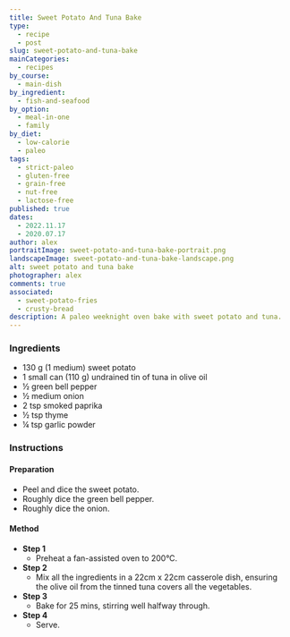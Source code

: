 ```yaml
---
title: Sweet Potato And Tuna Bake
type:
  - recipe
  - post
slug: sweet-potato-and-tuna-bake
mainCategories:
  - recipes
by_course:
  - main-dish
by_ingredient:
  - fish-and-seafood
by_option:
  - meal-in-one
  - family
by_diet:
  - low-calorie
  - paleo
tags:
  - strict-paleo
  - gluten-free
  - grain-free
  - nut-free
  - lactose-free
published: true
dates:
  - 2022.11.17
  - 2020.07.17
author: alex
portraitImage: sweet-potato-and-tuna-bake-portrait.png
landscapeImage: sweet-potato-and-tuna-bake-landscape.png
alt: sweet potato and tuna bake
photographer: alex
comments: true
associated:
  - sweet-potato-fries
  - crusty-bread
description: A paleo weeknight oven bake with sweet potato and tuna.
---
```


<Ingredients>

### Ingredients

- 130 g (1 medium) sweet potato
- 1 small can (110 g) undrained tin of tuna in olive oil
- ½ green bell pepper
- ½ medium onion
- 2 tsp smoked paprika
- ½ tsp thyme
- ¼ tsp garlic powder

</Ingredients>

<Instructions>

### Instructions

#### Preparation

- Peel and dice the sweet potato.
- Roughly dice the green bell pepper.
- Roughly dice the onion.

#### Method

- **Step 1**
  - Preheat a fan-assisted oven to 200°C.
- **Step 2**
  - Mix all the ingredients in a 22cm x 22cm casserole dish, ensuring the olive oil from the tinned tuna covers all the vegetables.
- **Step 3**
  - Bake for 25 mins, stirring well halfway through.
- **Step 4**
  - Serve.

</Instructions>
